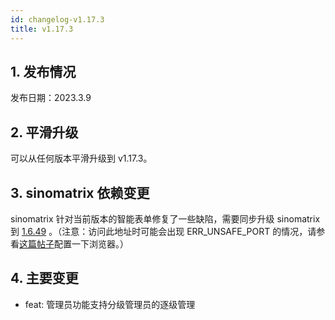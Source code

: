 ```yaml
---
id: changelog-v1.17.3
title: v1.17.3
---
```



## 1. 发布情况

发布日期：2023.3.9

<BundleList version="1.17.3" frontend="1.17.3" backend="1.17.2" font="1.13.0" />

## 2. 平滑升级

可以从任何版本平滑升级到 v1.17.3。

## 3. sinomatrix 依赖变更

sinomatrix 针对当前版本的智能表单修复了一些缺陷，需要同步升级 sinomatrix 到 [1.6.49](http://47.93.34.153:10080/sino-matrix/sino-matrix/blob/master/CHANGELOG.md) 。（注意：访问此地址时可能会出现 ERR_UNSAFE_PORT 的情况，请参看[这篇帖子](https://blog.csdn.net/kjcxmx/article/details/118122483)配置一下浏览器。）

## 4. 主要变更

- feat: 管理员功能支持分级管理员的逐级管理
